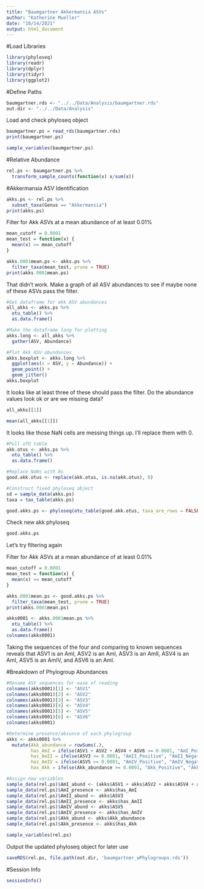 ```yaml
---
title: "Baumgartner Akkermansia ASVs"
author: "Katherine Mueller"
date: "10/14/2021"
output: html_document
---
```


#Load Libraries
```r
library(phyloseq)
library(readr)
library(dplyr)
library(tidyr)
library(ggplot2)
```

#Define Paths
```r
baumgartner.rds <- "../../Data/Analysis/baumgartner.rds"
out.dir <- "../../Data/Analysis"
```

Load and check phyloseq object
```r
baumgartner.ps = read_rds(baumgartner.rds)
print(baumgartner.ps)
```

```r
sample_variables(baumgartner.ps)
```

#Relative Abundance
```r
rel.ps <- baumgartner.ps %>%
  transform_sample_counts(function(x) x/sum(x))
```

#Akkermansia ASV Identification
```r
akks.ps <- rel.ps %>%
  subset_taxa(Genus == "Akkermansia")
print(akks.ps)
```

Filter for Akk ASVs at a mean abundance of at least 0.01%
```r
mean_cutoff = 0.0001
mean_test = function(x) {
  mean(x) >= mean_cutoff
}

akks.0001mean.ps <- akks.ps %>%
  filter_taxa(mean_test, prune = TRUE)
print(akks.0001mean.ps)
```

That didn't work.
Make a graph of all ASV abundances to see if maybe none of these ASVs pass the filter.
```r
#Get dataframe for akk ASV abundances
all_akks <- akks.ps %>%
  otu_table() %>%
  as.data.frame()

#Make the dataframe long for plotting
akks.long <- all_akks %>%
  gather(ASV, Abundance)

#Plot Akk ASV abundances
akks.boxplot <- akks.long %>%
  ggplot(aes(x = ASV, y = Abundance)) +
  geom_point() +
  geom_jitter()
akks.boxplot
```

It looks like at least three of these should pass the filter. Do the abundance values look ok or are we missing data?
```r
all_akks[[1]]
```

```r
mean(all_akks[[1]])
```

It looks like those NaN cells are messing things up. I'll replace them with 0.
```r
#Pull oTU table
akk.otus <- akks.ps %>%
  otu_table() %>%
  as.data.frame()

#Replace NaNs with 0s
good.akk.otus <- replace(akk.otus, is.na(akk.otus), 0)

#Construct fixed phyloseq object
sd = sample_data(akks.ps)
taxa = tax_table(akks.ps)

good.akks.ps <- phyloseq(otu_table(good.akk.otus, taxa_are_rows = FALSE), sd, taxa)
```

Check new akk phyloseq
```r
good.akks.ps
```

Let's try filtering again

Filter for Akk ASVs at a mean abundance of at least 0.01%
```r
mean_cutoff = 0.0001
mean_test = function(x) {
  mean(x) >= mean_cutoff
}

akks.0001mean.ps <- good.akks.ps %>%
  filter_taxa(mean_test, prune = TRUE)
print(akks.0001mean.ps)
```

```r
akks0001 <- akks.0001mean.ps %>%
  otu_table() %>%
  as.data.frame()
colnames(akks0001)
```

Taking the sequences of the four and comparing to known sequences reveals that ASV1 is an AmI, ASV2 is an AmI, ASV3 is an AmII, ASV4 is an AmI, ASV5 is an AmIV, and ASV6 is an AmI.

#Breakdown of Phylogroup Abundances
```r
#Rename ASV sequences for ease of reading
colnames(akks0001)[1] <- "ASV1"
colnames(akks0001)[2] <- "ASV2"
colnames(akks0001)[3] <- "ASV3"
colnames(akks0001)[4] <- "ASV4"
colnames(akks0001)[5] <- "ASV5"
colnames(akks0001)[6] <- "ASV6"
colnames(akks0001)
```

```r
#Determine presence/absunce of each phylogroup
akks <- akks0001 %>%
  mutate(Akk_abundance = rowSums(.),
         has_AmI = ifelse(ASV1 + ASV2 + ASV4 + ASV6 >= 0.0001, "AmI_Positive", "AmI_Negative"),
         has_AmII = ifelse(ASV3 >= 0.0001, "AmII_Positive", "AmII_Negative"),
         has_AmIV = ifelse(ASV5 >= 0.0001, "AmIV_Positive", "AmIV_Negative"),
         has_Akk = ifelse(Akk_abundance >= 0.0001, "Akk_Positive", "Akk_Negative"))

#Assign new variables
sample_data(rel.ps)$AmI_abund <- (akks$ASV1 + akks$ASV2 + akks$ASV4 + akks$ASV6)
sample_data(rel.ps)$AmI_presence <- akks$has_AmI
sample_data(rel.ps)$AmII_abund <- akks$ASV3
sample_data(rel.ps)$AmII_presence <- akks$has_AmII
sample_data(rel.ps)$AmIV_abund <- akks$ASV5
sample_data(rel.ps)$AmIV_presence <- akks$has_AmIV
sample_data(rel.ps)$Akk_abund <- akks$Akk_abundance
sample_data(rel.ps)$Akk_presence <- akks$has_Akk
```

```r
sample_variables(rel.ps)
```

Output the updated phyloseq object for later use
```r
saveRDS(rel.ps, file.path(out.dir, 'baumgartner_wPhylogroups.rds'))
```

#Session Info
```r
sessionInfo()
```
